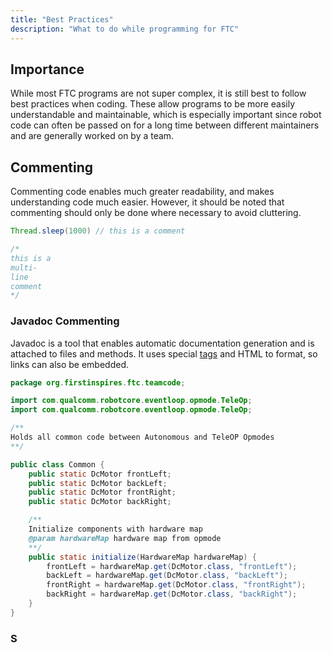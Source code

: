 ```yaml
---
title: "Best Practices"
description: "What to do while programming for FTC"
---
```


## Importance

While most FTC programs are not super complex, it is still best to follow best practices when coding. These allow programs to be more easily understandable and maintainable, which is especially important since robot code can often be passed on for a long time between different maintainers and are generally worked on by a team.

## Commenting

Commenting code enables much greater readability, and makes understanding code much easier. However, it should be noted that commenting should only be done where necessary to avoid cluttering.

```java
Thread.sleep(1000) // this is a comment

/*
this is a
multi-
line
comment
*/
```

### Javadoc Commenting

Javadoc is a tool that enables automatic documentation generation and is attached to files and methods. It uses special [tags](https://www.oracle.com/ca-en/technical-resources/articles/java/javadoc-tool.html) and HTML to format, so links can also be embedded.

```java
package org.firstinspires.ftc.teamcode;

import com.qualcomm.robotcore.eventloop.opmode.TeleOp;
import com.qualcomm.robotcore.eventloop.opmode.TeleOp;

/**
Holds all common code between Autonomous and TeleOP Opmodes
**/

public class Common {
    public static DcMotor frontLeft;
    public static DcMotor backLeft;
    public static DcMotor frontRight;
    public static DcMotor backRight;

	/**
	Initialize components with hardware map
	@param hardwareMap hardware map from opmode
	**/
	public static initialize(HardwareMap hardwareMap) {
        frontLeft = hardwareMap.get(DcMotor.class, "frontLeft");
        backLeft = hardwareMap.get(DcMotor.class, "backLeft");
        frontRight = hardwareMap.get(DcMotor.class, "frontRight");
        backRight = hardwareMap.get(DcMotor.class, "backRight");
	}
}
```

### S